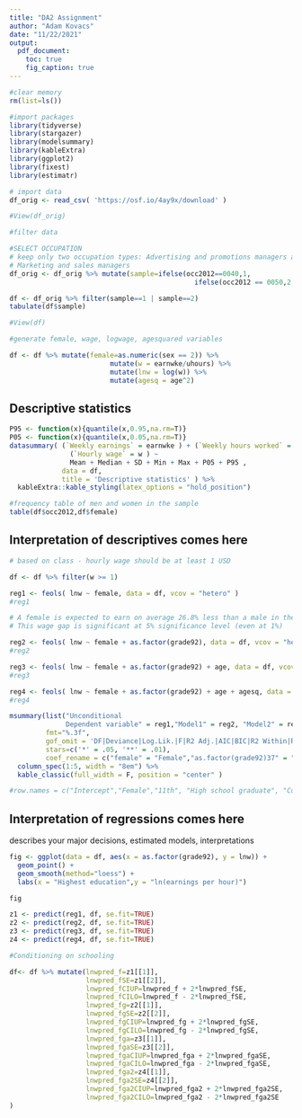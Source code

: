 ```yaml
---
title: "DA2 Assignment"
author: "Adam Kovacs"
date: "11/22/2021"
output: 
  pdf_document:
    toc: true
    fig_caption: true
---
```


```r
#clear memory
rm(list=ls())

#import packages
library(tidyverse)
library(stargazer)
library(modelsummary)
library(kableExtra)
library(ggplot2)
library(fixest)
library(estimatr)

# import data
df_orig <- read_csv( 'https://osf.io/4ay9x/download' )

#View(df_orig)
```


```r
#filter data

#SELECT OCCUPATION
# keep only two occupation types: Advertising and promotions managers and 
# Marketing and sales managers
df_orig <- df_orig %>% mutate(sample=ifelse(occ2012==0040,1,
                                              ifelse(occ2012 == 0050,2,0)))

df <- df_orig %>% filter(sample==1 | sample==2)
tabulate(df$sample)

#View(df)

```

```r
#generate female, wage, logwage, agesquared variables

df <- df %>% mutate(female=as.numeric(sex == 2)) %>%
                         mutate(w = earnwke/uhours) %>%
                         mutate(lnw = log(w)) %>%
                         mutate(agesq = age^2)


```


## Descriptive statistics


```r

P95 <- function(x){quantile(x,0.95,na.rm=T)}
P05 <- function(x){quantile(x,0.05,na.rm=T)}
datasummary( (`Weekly earnings` = earnwke ) + (`Weekly hours worked` = uhours ) + 
               (`Hourly wage` = w ) ~
               Mean + Median + SD + Min + Max + P05 + P95 , 
             data = df,
             title = 'Descriptive statistics' ) %>% 
  kableExtra::kable_styling(latex_options = "hold_position")
```


```r
#frequency table of men and women in the sample
table(df$occ2012,df$female)
```

## Interpretation of descriptives comes here

```r

# based on class - hourly wage should be at least 1 USD

df <- df %>% filter(w >= 1)
```


```r

reg1 <- feols( lnw ~ female, data = df, vcov = "hetero" )
#reg1

# A female is expected to earn on average 26.8% less than a male in these professions
# This wage gap is significant at 5% significance level (even at 1%)

reg2 <- feols( lnw ~ female + as.factor(grade92), data = df, vcov = "hetero" )
#reg2

reg3 <- feols( lnw ~ female + as.factor(grade92) + age, data = df, vcov = "hetero" )
#reg3

reg4 <- feols( lnw ~ female + as.factor(grade92) + age + agesq, data = df, vcov = "hetero" )
#reg4

msummary(list("Unconditional
              Dependent variable" = reg1,"Model1" = reg2, "Model2" = reg3,"Model3" =  reg4),
         fmt="%.3f",
         gof_omit = 'DF|Deviance|Log.Lik.|F|R2 Adj.|AIC|BIC|R2 Within|R2 Pseudo',
         stars=c('*' = .05, '**' = .01),
         coef_rename = c("female" = "Female","as.factor(grade92)37" = "11th","as.factor(grade92)39" = "High school graduate","as.factor(grade92)40" = "College no degree","as.factor(grade92)41" = "Associate degree vocational","as.factor(grade92)42" = "Associate degree academic","as.factor(grade92)43" = "Bachelor's degree","as.factor(grade92)44" = "Master's degree","as.factor(grade92)45" = "Professional school","as.factor(grade92)46" = "Doctorate degree","age" = "Age","agesq" = "Agesq")) %>% 
  column_spec(1:5, width = "8em") %>% 
  kable_classic(full_width = F, position = "center" )

#row.names = c("Intercept","Female","11th", "High school graduate", "College no degree", "Associate degree vocational", "Associate degree academic", "Bachelor's degree", "Master's degree", "Professional school", "Doctorate degree", "Age", "Agesq")

```

## Interpretation of regressions comes here

describes your major decisions, estimated models, interpretations

```r

fig <- ggplot(data = df, aes(x = as.factor(grade92), y = lnw)) +
  geom_point() + 
  geom_smooth(method="loess") +
  labs(x = "Highest education",y = "ln(earnings per hour)")

fig


```

```r
z1 <- predict(reg1, df, se.fit=TRUE)
z2 <- predict(reg2, df, se.fit=TRUE)
z3 <- predict(reg3, df, se.fit=TRUE)
z4 <- predict(reg4, df, se.fit=TRUE)

#Conditioning on schooling

df<- df %>% mutate(lnwpred_f=z1[[1]],
                   lnwpred_fSE=z1[[2]],
                   lnwpred_fCIUP=lnwpred_f + 2*lnwpred_fSE,
                   lnwpred_fCILO=lnwpred_f - 2*lnwpred_fSE,
                   lnwpred_fg=z2[[1]],
                   lnwpred_fgSE=z2[[2]],
                   lnwpred_fgCIUP=lnwpred_fg + 2*lnwpred_fgSE,
                   lnwpred_fgCILO=lnwpred_fg - 2*lnwpred_fgSE,
                   lnwpred_fga=z3[[1]],
                   lnwpred_fgaSE=z3[[2]],
                   lnwpred_fgaCIUP=lnwpred_fga + 2*lnwpred_fgaSE,
                   lnwpred_fgaCILO=lnwpred_fga - 2*lnwpred_fgaSE,
                   lnwpred_fga2=z4[[1]],
                   lnwpred_fga2SE=z4[[2]],
                   lnwpred_fga2CIUP=lnwpred_fga2 + 2*lnwpred_fga2SE,
                   lnwpred_fga2CILO=lnwpred_fga2 - 2*lnwpred_fga2SE
)
```